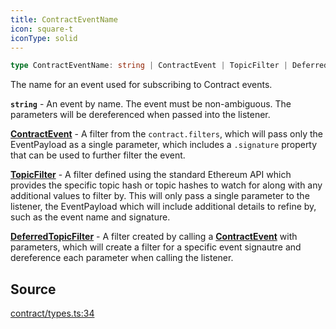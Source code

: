 ```yaml
---
title: ContractEventName
icon: square-t
iconType: solid
---
```


```ts
type ContractEventName: string | ContractEvent | TopicFilter | DeferredTopicFilter;
```

The name for an event used for subscribing to Contract events.

**`string`** - An event by name. The event must be non-ambiguous. The parameters will be dereferenced when passed
into the listener.

[**ContractEvent**](/sdk/content/interfaces/ContractEvent) - A filter from the `contract.filters`, which will pass only the
EventPayload as a single parameter, which includes a `.signature` property that can be used to further filter the
event.

[**TopicFilter**](/sdk/content/type-aliases/TopicFilter) - A filter defined using the standard Ethereum API which provides the specific
topic hash or topic hashes to watch for along with any additional values to filter by. This will only pass a single
parameter to the listener, the EventPayload which will include additional details to refine by, such as the event
name and signature.

[**DeferredTopicFilter**](/sdk/content/interfaces/DeferredTopicFilter) - A filter created by calling a
[**ContractEvent**](/sdk/content/interfaces/ContractEvent) with parameters, which will create a filter for a specific event signautre
and dereference each parameter when calling the listener.

## Source

[contract/types.ts:34](https://github.com/dominant-strategies/quais.js/blob/d79133d03d4e2f5f449e58c11b76623b0c041d22/src/contract/types.ts#L34)
